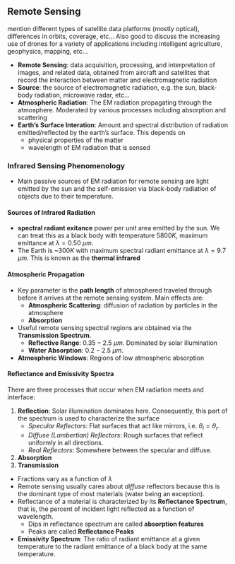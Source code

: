## Remote Sensing 

mention different types of satellite data platforms (mostly optical), differences in orbits, coverage, etc... Also good to discuss the increasing use of drones for a variety of applications including intelligent agriculture, geophysics, mapping, etc...



- **Remote Sensing**: data acquisition, processing, and interpretation of images, and related data, obtained from aircraft and satellites that record the interaction between matter and electromagnetic radiation
- **Source**: the source of electromagnetic radiation, e.g. the sun, black-body radiation, microwave radar, etc...
- **Atmospheric Radiation**: The EM radiation propagating through the atmosphere. Moderated by various processes including absorption and scattering
- **Earth's Surface Interation**: Amount and spectral distribution of radiation emitted/reflected by the earth's surface. This depends on 
  - physical properties of the matter 
  - wavelength of EM radiation that is sensed

### Infrared Sensing Phenomenology 

- Main passive sources of EM radiation for remote sensing are light emitted by the sun and the self-emission via black-body radiation of objects due to their temperature. 

#### Sources of Infrared Radiation 

- **spectral radiant exitance** power per unit area emitted by the sun. We can treat this as a black body with temperature $5800 K$, maximum emittance at $\lambda = 0.50$ $\mu m$. 
- The Earth is ~$300 K$ with maximum spectral radiant emittance at $\lambda = 9.7$ $\mu m$. This is known as the **thermal infrared**

#### Atmospheric Propagation 

- Key parameter is the **path length** of atmosphered traveled through before it arrives at the remote sensing system. Main effects are:
  - **Atmospheric Scattering**: diffusion of radiation by particles in the atmosphere
  - **Absorption**
- Useful remote sensing spectral regions are obtained via the **Transmission Spectrum**.
  - **Reflective Range**: $0.35-2.5$ $\mu m$. Dominated by solar illumination
  - **Water Absorption**: $0.2-2.5$ $\mu m$. 
- **Atmospheric Windows**: Regions of low atmospheric absorption 


#### Reflectance and Emissivity Spectra

There are three processes that occur when EM radiation meets and interface: 

1. **Reflection**: Solar illumination dominates here. Consequently, this part of the spectrum is used to characterize the surface
   - *Specular Reflectors*: Flat surfaces that act like mirrors, i.e. $\theta_i = \theta_r$. 
   - *Diffuse (Lambertian) Reflectors*: Rough surfaces that reflect uniformly in all directions. 
   - *Real Reflectors*: Somewhere between the specular and diffuse.
2. **Absorption** 
3. **Transmission**

- Fractions vary as a function of $\lambda$ 
- Remote sensing usually cares about *diffuse* reflectors because this is the dominant type of most materials (water being an exception). 
- Reflectance of a material is characterized by its **Reflectance Spectrum**, that is, the percent of incident light reflected as a function of wavelength. 
  - Dips in reflectance spectrum are called **absorption features**
  - Peaks are called **Reflectance Peaks**
- **Emissivity Spectrum**: The ratio of radiant emittance at a given temperature to the radiant emittance of a black body at the same temperature. 

